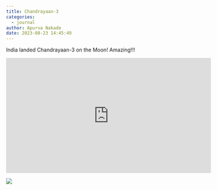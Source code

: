 ```yaml
---
title: Chandrayaan-3
categories:
  - journal
author: Apurva Nakade
date: 2023-08-23 14:45:49
---
```


India landed Chandrayaan-3 on the Moon! Amazing!!!

<iframe width="560" height="315" src="https://www.youtube.com/embed/gvj3w59EaFM" title="YouTube video player" frameborder="0" allow="accelerometer; autoplay; clipboard-write; encrypted-media; gyroscope; picture-in-picture; web-share" allowfullscreen></iframe>

![](https://media.tenor.com/XUAONVsG6qIAAAAC/leonardo-dicaprio-clapping.gif)

